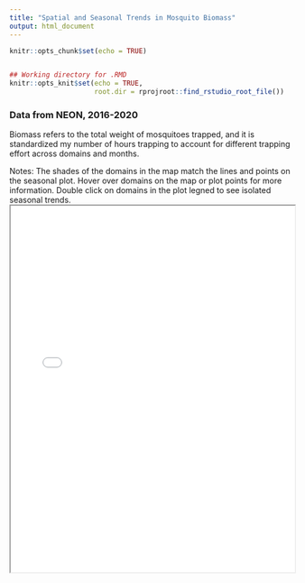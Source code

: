 ```yaml
---
title: "Spatial and Seasonal Trends in Mosquito Biomass"
output: html_document
---
```


<!---
CSS style tag from https://stackoverflow.com/questions/34906002/increase-width-of-entire-html-rmarkdown-output
--->

<style type="text/css">
.main-container {
  max-width: 100% !important;
  margin: auto;
}
</style>

```r
knitr::opts_chunk$set(echo = TRUE)


## Working directory for .RMD
knitr::opts_knit$set(echo = TRUE,
                     root.dir = rprojroot::find_rstudio_root_file())

```

### Data from NEON, 2016-2020

Biomass refers to the total weight of mosquitoes trapped, and it is standardized my number of hours trapping to account for different trapping effort across domains and months.

Notes: The shades of the domains in the map match the lines and points on the seasonal plot. Hover over domains on the map or plot points for more information. Double click on domains in the plot legned to see isolated seasonal trends. 
<iframe src="code/biomass_dashboard.html" height="650" width="100%" title="Biomass Trends"></iframe>